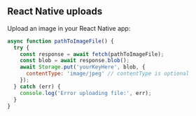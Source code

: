 ## React Native uploads

Upload an image in your React Native app:

```javascript
async function pathToImageFile() {
  try {
    const response = await fetch(pathToImageFile);
    const blob = await response.blob();
    await Storage.put('yourKeyHere', blob, {
      contentType: 'image/jpeg' // contentType is optional
    });
  } catch (err) {
    console.log('Error uploading file:', err);
  }
}
```
